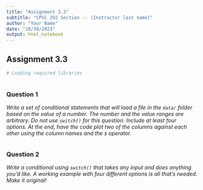 ```yaml
---
title: "Assignment 3.3"
subtitle: "CPSC 292 Section -- (Instructor last name)"
author: "Your Name"
date: "10/30/2023"
output: html_notebook
---
```


## Assignment 3.3

```r
# Loading required libraries
 

```

### Question 1

*Write a set of conditional statements that will load a file in the `data/` folder based on the value of a number. The number and the value ranges are arbitrary. Do not use `switch()` for this question. Include at least four options. At the end, have the code plot two of the columns against each other using the column names and the `$` operator. *

```r


```


### Question 2

*Write a conditional using `switch()` that takes any input and does anything you'd like. A working example with four different options is all that's needed. Make it original!*

```r
 
```

